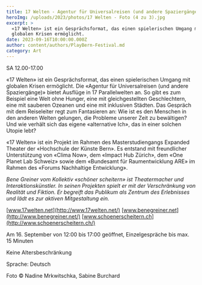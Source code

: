 ```yaml
---
title: 17 Welten - Agentur für Universalreisen (und andere Spaziergänge)
heroImg: /uploads/2023/photos/17 Welten - Foto (4 zu 3).jpg
excerpt: >
  «17 Welten» ist ein Gesprächsformat, das einen spielerischen Umgang mit
  globalen Krisen ermöglicht.
date: 2023-09-16T10:00:00.000Z
author: content/authors/PlayBern-Festival.md
category: Art
---
```


SA 12.00-17.00

«17 Welten» ist ein Gesprächsformat, das einen spielerischen Umgang mit globalen Krisen ermöglicht. Die «Agentur für Universalreisen (und andere Spaziergänge)» bietet Ausflüge in 17 Parallelwelten an. So gibt es zum Beispiel eine Welt ohne Hunger, eine mit gleichgestellten Geschlechtern, eine mit sauberen Ozeanen und eine mit inklusiven Städten. Das Gespräch mit dem Reiseleiter regt zum Fantasieren an: Wie ist es den Menschen in den anderen Welten gelungen, die Probleme unserer Zeit zu bewältigen? Und wie verhält sich das eigene «alternative Ich», das in einer solchen Utopie lebt? 

«17 Welten» ist ein Projekt im Rahmen des Masterstudiengangs Expanded Theater der «Hochschule der Künste Bern». Es entstand mit freundlicher Unterstützung von «Clima Now», dem «Impact Hub Zürich», dem «One Planet Lab Schweiz» sowie dem «Bundesamt für Raumentwicklung ARE» im Rahmen des «Forums Nachhaltige Entwicklung».

*Bene Greiner vom Kollektiv «schöner scheitern» ist Theatermacher und Interaktionskünstler. In seinen Projekten spielt er mit der Verschränkung von Realität und Fiktion. Er begreift das Publikum als Zentrum des Erlebnisses und lädt es zur aktiven Mitgestaltung ein.*

[www.17welten.net](http://www.17welten.net/)
[www.benegreiner.net](http://www.benegreiner.net/)
[www.schoenerscheitern.ch](http://www.schoenerscheitern.ch/)

Am 16. September von 12:00 bis 17:00 geöffnet, Einzelgespräche bis max. 15 Minuten

Keine Altersbeschränkung

Sprache: Deutsch

Foto © Nadine Mrkwitschka, Sabine Burchard

